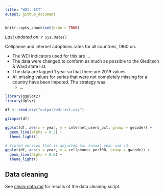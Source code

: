 ```yaml
---
title: "WDI: ICT"
output: github_document
---
```


```r
knitr::opts_chunk$set(echo = TRUE)
```

*Last updated on: `r Sys.Date()`*

Cellphone and internet adoptions rates for all countries, 1960 on. 

- The WDI indicators used for this are ... 
- The data were changed to conform as much as possible to the Gleditsch & Ward state list. 
- The data are lagged 1 year so that there are 2019 values
- All missing values for series that were not completely missing for a country have been imputed. The strategy was:
  + ...

```r
library(ggplot2)
library(dplyr)

df <- read.csv("output/wdi-ict.csv")

glimpse(df)

ggplot(df, aes(x = year, y = internet_users_pct, group = gwcode)) +
  geom_line(alpha = 0.5) +
  theme_light()

# Scaled version that is adjusted for annual mean and sd
ggplot(df, aes(x = year, y = cellphones_per100, group = gwcode)) +
  geom_line(alpha = 0.5) +
  theme_light()
```

## Data cleaning

See [clean-data.md](clean-data.md) for results of the data cleaning script. 
